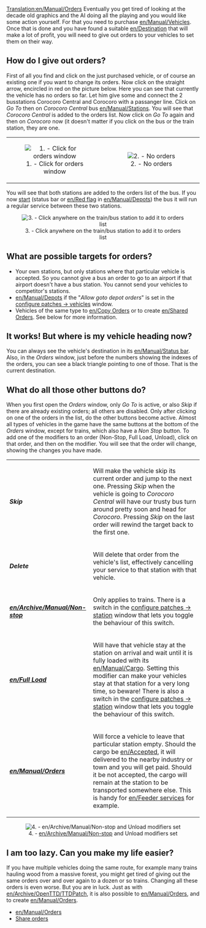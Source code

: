 [[Translation:en/Manual/Orders]]
Eventually you get tired of looking at the decade old graphics and the AI doing all the playing and you would like some action yourself. For that you need to purchase [[en/Manual/Vehicles]]. Once that is done and you have found a suitable [[en/Destination]] that will make a lot of profit, you will need to give out orders to your vehicles to set them on their way.

==How do I give out orders?==
First of all you find and click on the just purchased vehicle, or of course an existing one if you want to change its orders. Now click on the straight arrow, encircled in red on the picture below. Here you can see that currently the vehicle has no orders so far. Let him give some and connect the 2 busstations Corocoro Central and Corocoro with a passanger line. Click on ''Go To'' then on ''Corocoro Central'' bus [[en/Manual/Stations]]. You will see that ''Corocoro Central'' is added to the orders list. Now click on ''Go To'' again and then on ''Corocoro'' now (it doesn't matter if you click on the bus or the train station, they are one.

{| align=center
|width=50% align=center| [[File:en/Manual/Orders-1.png|center|frame|1. - Click for orders window]]
|width=50% align=center| [[File:en/Manual/Orders-2.png|center|frame|2. - No orders]]
|}

You will see that both stations are added to the orders list of the bus. If you now [[en/Start vehicle|start]] (status bar or [[en/Red flag]] in [[en/Manual/Depots]]) the bus it will run a regular service between these two stations.

<center>[[File:en/Orders-3.png|center|frame|3. - Click anywhere on the train/bus station to add it to orders list]]</center>

==What are possible targets for orders?==
*Your own stations, but only stations where that particular vehicle is accepted. So you cannot give a bus an order to go to an airport if that airport doesn't have a bus station. You cannot send your vehicles to competitor's stations.
*[[en/Manual/Depots]] if the "''Allow goto depot orders''" is set in the [[en/Archive/Manual/Settings/Configuring patches/Vehicles|configure patches -> vehicles]] window.
*Vehicles of the same type to [[en/Copy Orders]] or to create [[en/Shared Orders]]. See below for more information.

==It works! But where is my vehicle heading now?==
You can always see the vehicle's destination in its [[en/Manual/Status bar]]. Also, in the ''Orders'' window, just before the numbers showing the indexes of the orders, you can see a black triangle pointing to one of those. That is the current destination.

==What do all those other buttons do?==
When you first open the ''Orders'' window, only ''Go To'' is active, or also ''Skip'' if there are already existing orders; all others are disabled. Only after clicking on one of the orders in the list, do the other buttons become active. Almost all types of vehicles in the game have the same buttons at the bottom of the ''Orders'' window, except for trains, which also have a ''Non Stop'' button. To add one of the modifiers to an order (Non-Stop, Full Load, Unload), click on that order, and then on the modifier. You will see that the order will change, showing the changes you have made.

{|
| '''''Skip'''''||Will make the vehicle skip its current order and jump to the next one. Pressing ''Skip'' when the vehicle is going to ''Corocoro Central'' will have our trusty bus turn around pretty soon and head for ''Corocoro''. Pressing ''Skip'' on the last order will rewind the target back to the first one.
|-
| '''''Delete'''''||Will delete that order from the vehicle's list, effectively cancelling your service to that station with that vehicle.
|-
| '''''[[en/Archive/Manual/Non-stop]]'''''||Only applies to trains. There is a switch in the [[en/Archive/Manual/Settings/Configuring patches/Stations|configure patches -> station]] window that lets you toggle the behaviour of this switch.
|-
| '''''[[en/Full Load]]'''''||Will have that vehicle stay at the station on arrival and wait until it is fully loaded with its [[en/Manual/Cargo]]. Setting this modifier can make your vehicles stay at that station for a very long time, so beware! There is also a switch in the [[en/Archive/Manual/Settings/Configuring patches/Stations|configure patches -> station]] window that lets you toggle the behaviour of this switch.
|-
| '''''[[en/Manual/Orders]]'''''||Will force a vehicle to leave that particular station empty. Should the cargo be [[en/Accepted]], it will delivered to the nearby industry or town and you will get paid. Should it be not accepted, the cargo will remain at the station to be transported somewhere else. This is handy for [[en/Feeder services]] for example.
|}

<center>[[File:en/Archive/Manual/Orders-4.png|center|frame|4. - [[en/Archive/Manual/Non-stop]] and Unload modifiers set]]</center>

==I am too lazy. Can you make my life easier?==
If you have multiple vehicles doing the same route, for example many trains hauling wood from a massive forest, you might get tired of giving out the same orders over and over again to a dozen or so trains. Changing all these orders is even worse. But you are in luck. Just as with [[en/Archive/OpenTTD/TTDPatch]], it is also possible to [[en/Manual/Orders]], and to create [[en/Manual/Orders]].
*[[en/Manual/Orders]]
*[[en/Manual/Orders|Share orders]]